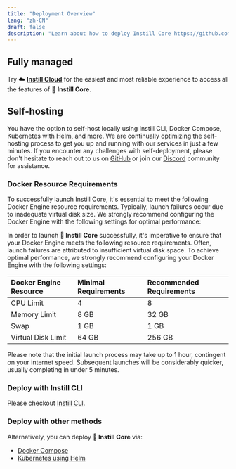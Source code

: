 ```yaml
---
title: "Deployment Overview"
lang: "zh-CN"
draft: false
description: "Learn about how to deploy Instill Core https://github.com/instill-ai/instill-core"
---
```


## Fully managed

Try ☁️ [**Instill Cloud**](https://www.instill.tech/?utm_source=documentation)
for the easiest and most reliable experience to access all the features of 🔮
**Instill Core**.

## Self-hosting

You have the option to self-host locally using Instill CLI, Docker Compose,
Kubernetes with Helm, and more. We are continually optimizing the self-hosting
process to get you up and running with our services in just a few minutes. If
you encounter any challenges with self-deployment, please don't hesitate to
reach out to us on
[GitHub](https://github.com/instill-ai/instill-core/issues/new/choose) or join our
[Discord](https://discord.gg/sevxWsqpGh) community for assistance.

### Docker Resource Requirements

To successfully launch Instill Core, it's essential to meet the following Docker Engine resource requirements.
Typically, launch failures occur due to inadequate virtual disk size.
We strongly recommend configuring the Docker Engine with the following settings for optimal performance:

In order to launch **🔮 Instill Core** successfully, it's imperative to ensure that your Docker Engine meets the following resource requirements.
Often, launch failures are attributed to insufficient virtual disk space.
To achieve optimal performance, we strongly recommend configuring your Docker Engine with the following settings:

| Docker Engine Resource | Minimal Requirements | Recommended Requirements |
| :--------------------- | :------------------- | :----------------------- |
| CPU Limit              | 4                    | 8                        |
| Memory Limit           | 8 GB                 | 32 GB                    |
| Swap                   | 1 GB                 | 1 GB                     |
| Virtual Disk Limit     | 64 GB                | 256 GB                   |

Please note that the initial launch process may take up to 1 hour, contingent on your internet speed.
Subsequent launches will be considerably quicker, usually completing in under 5 minutes.

### Deploy with Instill CLI

Please checkout [Instill CLI](./deployment/cli).

### Deploy with other methods

Alternatively, you can deploy **🔮 Instill Core** via:

- [Docker Compose](./deployment/docker-compose)
- [Kubernetes using Helm](./deployment/kubernetes-using-helm)
